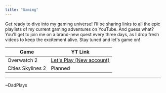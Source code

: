 ```yaml
---
title: "Gaming"
---
```


Get ready to dive into my gaming universe! I'll be sharing links to all the epic playlists of my current gaming adventures on YouTube. And guess what? You'll get to join me on a brand-new quest every three days, as I drop fresh videos to keep the excitement alive. Stay tuned and let's game on!

| Game | YT Link |
| --- | --- |
| Overwatch 2    | [Let's Play (New account)](https://www.youtube.com/watch?v=bmtieoLTxbs&list=PL6koRbecbVQEaYqX48NKDK_9JtoIJHLbA) |
| Cities Skylines 2 | Planned |



<hr />

~DadPlays